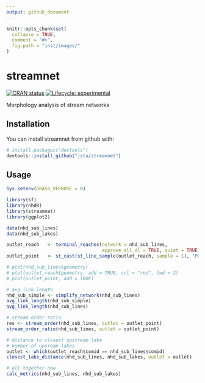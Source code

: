 ```yaml
---
output: github_document
---
```


<!-- README.md is generated from README.Rmd. Please edit that file -->

```r
knitr::opts_chunk$set(
  collapse = TRUE,
  comment = "#>",
  fig.path = "inst/images/"
)
```

# streamnet

[![CRAN status](https://www.r-pkg.org/badges/version/streamnet)](https://cran.r-project.org/package=streamnet)
[![Lifecycle: experimental](https://img.shields.io/badge/lifecycle-experimental-orange.svg)](https://www.tidyverse.org/lifecycle/#experimental)

Morphology analysis of stream networks 

## Installation

You can install streamnet from github with:

```r
# install.packages("devtools")
devtools::install_github("jsta/streamnet")
```

## Usage

```r
Sys.setenv(GRASS_VERBOSE = 0)
```

```r
library(sf)
library(nhdR)
library(streamnet)
library(ggplot2)

data(nhd_sub_lines)
data(nhd_sub_lakes)

outlet_reach   <- terminal_reaches(network = nhd_sub_lines, 
                                   approve_all_dl = TRUE, quiet = TRUE)
outlet_point   <- st_cast(st_line_sample(outlet_reach, sample = 1), "POINT")

# plot(nhd_sub_lines$geometry)
# plot(outlet_reach$geometry, add = TRUE, col = "red", lwd = 2)
# plot(outlet_point, add = TRUE)

# avg link_length
nhd_sub_simple <- simplify_network(nhd_sub_lines)
avg_link_length(nhd_sub_simple)
avg_link_length(nhd_sub_lines)

# stream order ratio
res <- stream_order(nhd_sub_lines, outlet = outlet_point)
stream_order_ratio(nhd_sub_lines, outlet = outlet_point)

# distance to closest upstream lake
# number of upsream lakes
outlet <- which(outlet_reach$comid == nhd_sub_lines$comid)
closest_lake_distance(nhd_sub_lines, nhd_sub_lakes, outlet = outlet)

# all together now
calc_metrics(nhd_sub_lines, nhd_sub_lakes)
```
